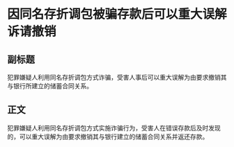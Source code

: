 # 因同名存折调包被骗存款后可以重大误解诉请撤销
## 副标题
犯罪嫌疑人利用同名存折调包方式诈骗，受害人事后可以重大误解为由要求撤销其与银行所建立的储蓄合同关系。
## 正文
犯罪嫌疑人利用同名存折调包方式实施诈骗行为，受害人在错误存款后及时发现的，可以重大误解为由要求撤销其与银行建立的储蓄合同关系并返还存款。